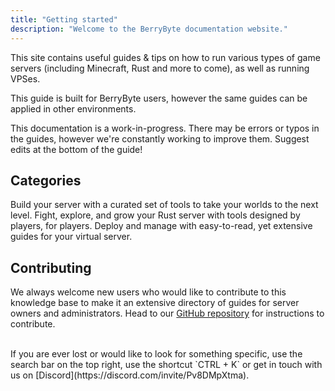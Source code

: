```yaml
---
title: "Getting started"
description: "Welcome to the BerryByte documentation website."
---
```


This site contains useful guides & tips on how to run various types of game
servers (including Minecraft, Rust and more to come), as well as running VPSes.

This guide is built for BerryByte users, however the same guides can be applied
in other environments.

<Warning>
  This documentation is a work-in-progress. There may be errors or typos in the
  guides, however we're constantly working to improve them. Suggest edits at the bottom of the guide!
</Warning>


## Categories

<Card title="Minecraft" icon="cubes" iconType="duotone" href="/minecraft/introduction">
  Build your server with a curated set of tools to take your worlds to the next level. 
</Card>

<Card title="Rust" icon="radiation" iconType="duotone" href="/rust/introduction">
  Fight, explore, and grow your Rust server with tools designed by players, for players.
</Card>

<Card title="Virtual Servers (VPS)" icon="server" iconType="duotone" href="/minecraft/introduction">
  Deploy and manage with easy-to-read, yet extensive guides for your virtual server. 
</Card>

## Contributing

We always welcome new users who would like to contribute to this knowledge base
to make it an extensive directory of guides for server owners and
administrators. Head to our
[GitHub repository](https://github.com/berrybyte-net/documentation#contributing)
for instructions to contribute.

<br />

<Tip>
  If you are ever lost or would like to look for something specific, use the
  search bar on the top right, use the shortcut `CTRL + K` or get in touch with us on
  [Discord](https://discord.com/invite/Pv8DMpXtma).
</Tip>
